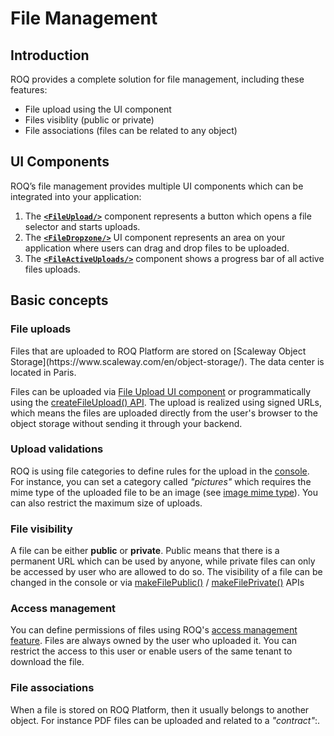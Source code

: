 
# File Management

## Introduction

ROQ provides a complete solution for file management, including these features:

* File upload using the UI component
* Files visiblity (public or private)
* File associations (files can be related to any object)

## UI Components

ROQ’s file management provides multiple UI components which can be integrated into your application:

1. The [**`<FileUpload/>`**](/files/file-upload) component represents a button which opens a file selector and 
   starts uploads.
2. The [**`<FileDropzone/>`**](/files/file-upload) UI component represents an area on your application 
   where users
   can drag and drop files to be uploaded.
3. The [**`<FileActiveUploads/>`**](/files/file-active-uploads) component shows a progress bar of all active files uploads.


## Basic concepts

### File uploads

<Callout type="info" emoji="ℹ️">
  Files that are uploaded to ROQ Platform are stored on [Scaleway Object Storage](https://www.scaleway.com/en/object-storage/). The data center is located in Paris. 
</Callout>

Files can be uploaded via [File Upload UI component](/files/file-upload) or programmatically using the
[createFileUpload() API](/files/api#createfileupload). The upload is realized using signed URLs, which means the
files are uploaded directly from the user's browser to the object storage without sending it through your backend.

### Upload validations

ROQ is using file categories to define rules for the upload in the [console](https://console.roq.tech/). For
instance, you can set a category called _"pictures"_ which requires the mime type of the uploaded file to be an image
(see [image mime type](https://mimetype.io/all-types/#image)). You can also restrict the maximum size of uploads.

### File visibility

A file can be either **public** or **private**. Public means that there is a permanent URL which can be used by anyone,
while
private files can only be accessed by user who are allowed to do so. The visibility of a file can be changed in the
console or via [makeFilePublic()](/files/api#makefilepublic) / [makeFilePrivate()](/files/api#makefileprivate) APIs

### Access management

You can define permissions of files using ROQ's [access management feature](/access-management). Files
are always owned by the user who uploaded it. You can restrict the access to this user or enable users of the same 
tenant to download the file.

### File associations

When a file is stored on ROQ Platform, then it usually belongs to another object. For instance PDF files can be uploaded
and related to a _"contract"_:. 